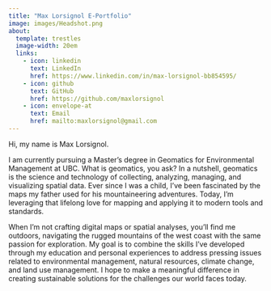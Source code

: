 ```yaml
---
title: "Max Lorsignol E-Portfolio"
image: images/Headshot.png
about:
  template: trestles
  image-width: 20em
  links: 
    - icon: linkedin
      text: LinkedIn
      href: https://www.linkedin.com/in/max-lorsignol-bb854595/
    - icon: github
      text: GitHub
      href: https://github.com/maxlorsignol
    - icon: envelope-at
      text: Email
      href: mailto:maxlorsignol@gmail.com
---
```


Hi, my name is Max Lorsignol.

I am currently pursuing a Master's degree in Geomatics for Environmental Management at UBC. What is geomatics, you ask? In a nutshell, geomatics is the science and technology of collecting, analyzing, managing, and visualizing spatial data. Ever since I was a child, I’ve been fascinated by the maps my father used for his mountaineering adventures. Today, I’m leveraging that lifelong love for mapping and applying it to modern tools and standards.

When I’m not crafting digital maps or spatial analyses, you’ll find me outdoors, navigating the rugged mountains of the west coast with the same passion for exploration. My goal is to combine the skills I’ve developed through my education and personal experiences to address pressing issues related to environmental management, natural resources, climate change, and land use management. I hope to make a meaningful difference in creating sustainable solutions for the challenges our world faces today.

